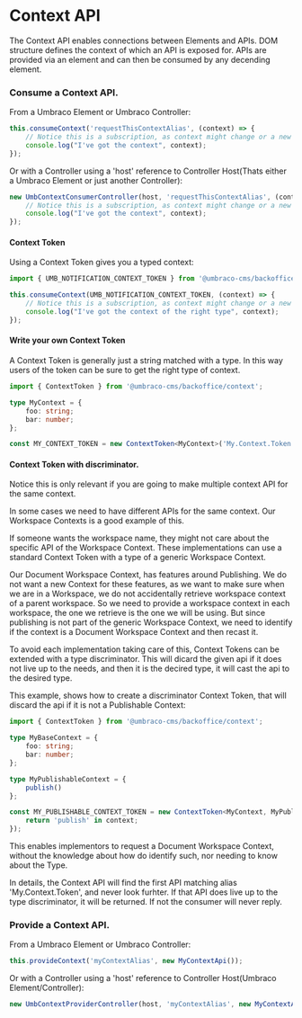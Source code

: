 
<Meta title="Guides/Context API" />

# Context API

The Context API enables connections between Elements and APIs.
DOM structure defines the context of which an API is exposed for. APIs are provided via an element and can then be consumed by any decending element.

### Consume a Context API.

From a Umbraco Element or Umbraco Controller:

```ts
this.consumeContext('requestThisContextAlias', (context) => {
	// Notice this is a subscription, as context might change or a new one appears.
	console.log("I've got the context", context);
});
```

Or with a Controller using a 'host' reference to Controller Host(Thats either a Umbraco Element or just another Controller):

```ts
new UmbContextConsumerController(host, 'requestThisContextAlias', (context) => {
	// Notice this is a subscription, as context might change or a new one appears.
	console.log("I've got the context", context);
});
```

#### Context Token

Using a Context Token gives you a typed context:

```ts
import { UMB_NOTIFICATION_CONTEXT_TOKEN } from '@umbraco-cms/backoffice/notification';

this.consumeContext(UMB_NOTIFICATION_CONTEXT_TOKEN, (context) => {
	// Notice this is a subscription, as context might change or a new one appears, but the value is strongly typed
	console.log("I've got the context of the right type", context);
});
```

#### Write your own Context Token

A Context Token is generally just a string matched with a type. In this way users of the token can be sure to get the right type of context.

```ts
import { ContextToken } from '@umbraco-cms/backoffice/context';

type MyContext = {
	foo: string;
	bar: number;
};

const MY_CONTEXT_TOKEN = new ContextToken<MyContext>('My.Context.Token');
```

#### Context Token with discriminator.

Notice this is only relevant if you are going to make multiple context API for the same context.

In some cases we need to have different APIs for the same context. Our Workspace Contexts is a good example of this.

If someone wants the workspace name, they might not care about the specific API of the Workspace Context. These implementations can use a standard Context Token with a type of a generic Workspace Context.

Our Document Workspace Context, has features around Publishing. We do not want a new Context for these features, as we want to make sure when we are in a Workspace, we do not accidentally retrieve workspace context of a parent workspace. So we need to provide a workspace context in each workspace, the one we retrieve is the one we will be using.
But since publishing is not part of the generic Workspace Context, we need to identify if the context is a Document Workspace Context and then recast it.

To avoid each implementation taking care of this, Context Tokens can be extended with a type discriminator.
This will dicard the given api if it does not live up to the needs, and then it is the decired type, it will cast the api to the desired type.

This example, shows how to create a discriminator Context Token, that will discard the api if it is not a Publishable Context:

```ts
import { ContextToken } from '@umbraco-cms/backoffice/context';

type MyBaseContext = {
	foo: string;
	bar: number;
};

type MyPublishableContext = {
	publish()
};

const MY_PUBLISHABLE_CONTEXT_TOKEN = new ContextToken<MyContext, MyPublishableContext>('My.Context.Token', (context): context is MyPublishableContext => {
	return 'publish' in context;
});
```

This enables implementors to request a Document Workspace Context, without the knowledge about how do identify such, nor needing to know about the Type.

In details, the Context API will find the first API matching alias 'My.Context.Token', and never look furhter. If that API does live up to the type discriminator, it will be returned. If not the consumer will never reply.




### Provide a Context API.

From a Umbraco Element or Umbraco Controller:

```ts
this.provideContext('myContextAlias', new MyContextApi());
```

Or with a Controller using a 'host' reference to Controller Host(Umbraco Element/Controller):

```ts
new UmbContextProviderController(host, 'myContextAlias', new MyContextApi());
```
